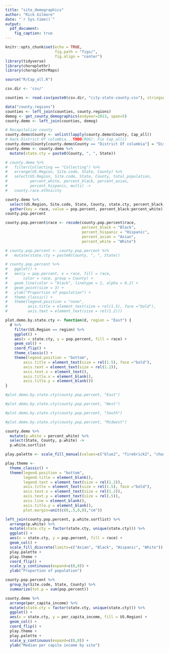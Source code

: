```yaml
---
title: "site_demographics"
author: "Rick Gilmore"
date: "`r Sys.time()`"
output: 
  pdf_document:
    fig_caption: true
---
```


```r
knitr::opts_chunk$set(echo = TRUE,
                      fig.path = "figs/",
                      fig.align = "center")
library(tidyverse)
library(choroplethr)
library(choroplethrMaps)

source("R/Cap_all.R")

csv.dir <- 'csv/'
```

```r
counties <- read.csv(paste0(csv.dir, "city-state-county.csv"), stringsAsFactors = FALSE)

data("county.regions")
counties <- left_join(counties, county.regions)
demog <- get_county_demographics(endyear=2013, span=5)
county.demo <- left_join(counties, demog)

# Recapitalize county
county.demo$County <- unlist(lapply(county.demo$County, Cap_all))
# Hack District Of columbia...TODO(ROG): Fix Cap_all()
county.demo$County[county.demo$County == "District Of columbia"] = "District of Columbia"
county.demo <- county.demo %>%
  mutate(state.cty = paste0(County, ", ", State)) 
```

```r
# county.demo %>%
#   filter(Collecting == "Collecting") %>%
#   arrange(US.Region, Site.code, State, County) %>%
#   select(US.Region, Site.code, State, County, total_population,
#          percent_white, percent_black, percent_asian,
#          percent_hispanic, multi) ->
#   county.race.ethnicity
```

```r
county.demo %>%
  select(US.Region, Site.code, State, County, state.cty, percent_black, percent_hispanic, percent_asian, percent_white) %>%
  gather(key = race, value = pop.percent, percent_black:percent_white) ->
county.pop.percent

county.pop.percent$race <- recode(county.pop.percent$race, 
                                  percent_black = "Black", 
                                  percent_hispanic = "Hispanic",
                                  percent_asian = "Asian",
                                  percent_white = "White")

# county.pop.percent <- county.pop.percent %>%
#   mutate(state.cty = paste0(County, ", ", State)) 
```

```r
# county.pop.percent %>%
#   ggplot() +
#   aes(y = pop.percent, x = race, fill = race, 
#       color = race, group = County) +
#   geom_line(color = "black", linetype = 1, alpha = 0.2) +
#   geom_point(size = 3) +
#   ylab("Proportion of population") +
#   theme_classic() +
#   theme(legend.position = "none",
#         axis.title = element_text(size = rel(1.5), face ="bold"),
#         axis.text = element_text(size = rel(1.2)))
```

```r
plot.demo.by.state.cty <- function(d, region = "East") {
  d %>%
    filter(US.Region == region) %>%
    ggplot() +
    aes(x = state.cty, y = pop.percent, fill = race) +
    geom_col() +
    coord_flip() +
    theme_classic() +
    theme(legend.position = "bottom",
        axis.title = element_text(size = rel(1.5), face ="bold"),
        axis.text = element_text(size = rel(1.2)),
        axis.text.x = element_text(),
        axis.title.x = element_blank(),
        axis.title.y = element_blank())  
}
```

```r
#plot.demo.by.state.cty(county.pop.percent, "East")
```

```r
#plot.demo.by.state.cty(county.pop.percent, "West")
```

```r
#plot.demo.by.state.cty(county.pop.percent, "South")
```

```r
#plot.demo.by.state.cty(county.pop.percent, "Midwest")
```

```r
county.demo %>%
  mutate(p.white = percent_white) %>%
  select(State, County, p.white) ->
  p.white.sortlist

play.palette <- scale_fill_manual(values=c("blue2", "firebrick2", "chartreuse2", "darkorchid2"))

play.theme <-   
  theme_classic() +
  theme(legend.position = "bottom",
        legend.title = element_blank(),
        legend.text = element_text(size = rel(1.2)),
        axis.title = element_text(size = rel(1.5), face ="bold"),
        axis.text.x = element_text(size = rel(1.2)),
        axis.text.y = element_text(size = rel(.5)),
        axis.line = element_blank(),
        axis.title.y = element_blank(),
        plot.margin=unit(c(0,.5,0,0),"cm"))

left_join(county.pop.percent, p.white.sortlist) %>%
  arrange(p.white) %>%
  mutate(state.cty = factor(state.cty, unique(state.cty))) %>%
  ggplot() +
  aes(x = state.cty, y = pop.percent, fill = race) +
  geom_col() +
  scale_fill_discrete(limits=c("Asian", "Black", "Hispanic", "White")) +
  play.palette +
  play.theme +
  coord_flip() +
  scale_y_continuous(expand=c(0,0)) +
  ylab("Proportion of population")
```

```r
county.pop.percent %>%
  group_by(Site.code, State, County) %>%
  summarize(tot.p = sum(pop.percent))
```

```r
county.demo %>%
  arrange(per_capita_income) %>%
  mutate(state.cty = factor(state.cty, unique(state.cty))) %>%
  ggplot() +
  aes(x = state.cty, y = per_capita_income, fill = US.Region) +
  geom_col() +
  coord_flip() +
  play.theme +
  play.palette +
  scale_y_continuous(expand=c(0,0)) +
  ylab("Median per capita income by site")
```


